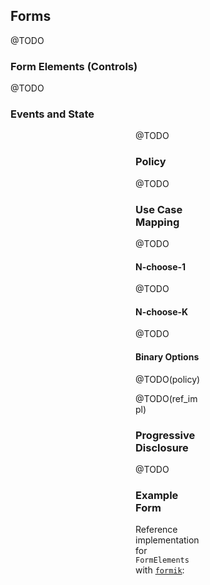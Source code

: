 
## Forms

@TODO

### Form Elements (Controls)

@TODO

### Events and State

<Figure src={imgPristine} caption="pristine" alt="" />

<Figure src={imgFocused} caption="focused" alt="" />

<Figure src={imgChange} caption="changed" alt="" />

<Figure src={imgInvalidFocus} caption="dirty" alt="" />

<Figure src={imgInvalidBlur} caption="invalid" alt="" />

@TODO

### Policy

@TODO

### Use Case Mapping

@TODO

#### N-choose-1

@TODO

<NChoose1 />

#### N-choose-K

@TODO

<NChooseK />

#### Binary Options

@TODO(policy)

@TODO(ref_impl)

### Progressive Disclosure

@TODO



### Example Form

Reference implementation for `FormElements` with [`formik`](https://jaredpalmer.com/formik):

<ContactsForm />
